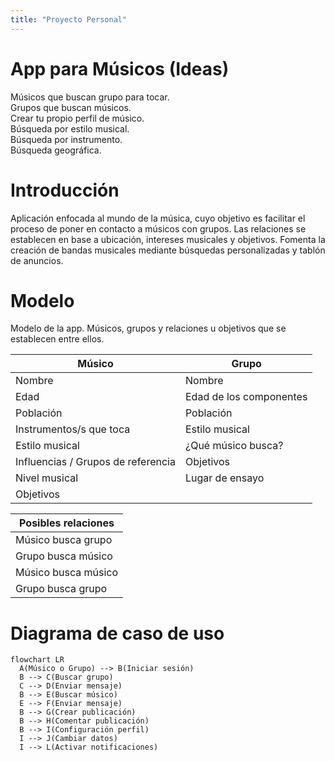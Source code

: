 ```yaml
---
title: "Proyecto Personal"
---
```


# App para Músicos (Ideas)

| Músicos que buscan grupo para tocar.
| Grupos que buscan músicos.
| Crear tu propio perfil de músico.
| Búsqueda por estilo musical.
| Búsqueda por instrumento.
| Búsqueda geográfica.

# Introducción

Aplicación enfocada al mundo de la música, cuyo objetivo es facilitar el proceso de poner en contacto a músicos con grupos. Las relaciones se establecen en base a ubicación, intereses musicales y objetivos. Fomenta la creación de bandas musicales mediante búsquedas personalizadas y tablón de anuncios.

# Modelo

Modelo de la app. Músicos, grupos y relaciones u objetivos que se establecen entre ellos.

| Músico  | Grupo  |
|--------|--------|
| Nombre  | Nombre   |
| Edad   | Edad de los componentes   |
| Población | Población  |
| Instrumentos/s que toca | Estilo musical |
| Estilo musical | ¿Qué músico busca? |
| Influencias / Grupos de referencia | Objetivos |
| Nivel musical | Lugar de ensayo |
| Objetivos | |

| Posibles relaciones  |
|--------|
| Músico busca grupo  |
| Grupo busca músico   |
| Músico busca músico |
| Grupo busca grupo |

# Diagrama de caso de uso

```mermaid
flowchart LR
  A(Músico o Grupo) --> B(Iniciar sesión)
  B --> C(Buscar grupo)
  C --> D(Enviar mensaje)
  B --> E(Buscar músico)
  E --> F(Enviar mensaje)
  B --> G(Crear publicación)
  B --> H(Comentar publicación)
  B --> I(Configuración perfil)
  I --> J(Cambiar datos)
  I --> L(Activar notificaciones)
```